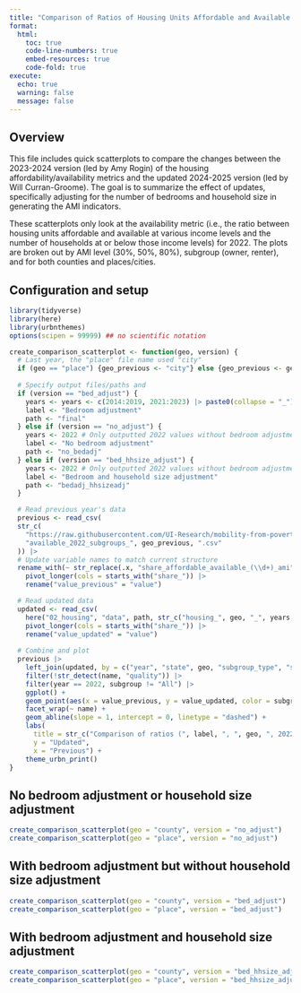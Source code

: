 ```yaml
---
title: "Comparison of Ratios of Housing Units Affordable and Available Outputs Across Updates"
format: 
  html:
    toc: true
    code-line-numbers: true
    embed-resources: true
    code-fold: true
execute:
  echo: true
  warning: false
  message: false
---
```


## Overview

This file includes quick scatterplots to compare the changes between the 2023-2024 version (led by Amy Rogin) of the housing affordability/availability metrics and the updated 2024-2025 version (led by Will Curran-Groome). The goal is to summarize the effect of updates, specifically adjusting for the number of bedrooms and household size in generating the AMI indicators.

These scatterplots only look at the availability metric (i.e., the ratio between housing units affordable and available at various income levels and the number of households at or below those income levels) for 2022. The plots are broken out by AMI level (30%, 50%, 80%), subgroup (owner, renter), and for both counties and places/cities. 

## Configuration and setup

```r
library(tidyverse)
library(here)
library(urbnthemes)
options(scipen = 99999) ## no scientific notation
```

```r
create_comparison_scatterplot <- function(geo, version) {
  # Last year, the "place" file name used "city" 
  if (geo == "place") {geo_previous <- "city"} else {geo_previous <- geo}
  
  # Specify output files/paths and 
  if (version == "bed_adjust") {
    years <- years <- c(2014:2019, 2021:2023) |> paste0(collapse = "_")
    label <- "Bedroom adjustment"
    path <- "final"
  } else if (version == "no_adjust") {
    years <- 2022 # Only outputted 2022 values without bedroom adjustment for now 
    label <- "No bedroom adjustment"
    path <- "no_bedadj"
  } else if (version == "bed_hhsize_adjust") {
    years <- 2022 # Only outputted 2022 values without bedroom adjustment for now 
    label <- "Bedroom and household size adjustment"
    path <- "bedadj_hhsizeadj"
  }

  # Read previous year's data 
  previous <- read_csv(
  str_c(
    "https://raw.githubusercontent.com/UI-Research/mobility-from-poverty/refs/heads/main/02_housing/data/", 
    "available_2022_subgroups_", geo_previous, ".csv"
  )) |> 
  # Update variable names to match current structure 
  rename_with(~ str_replace(.x, "share_affordable_available_(\\d+)_ami", "share_available_\\1ami")) |> 
    pivot_longer(cols = starts_with("share_")) |> 
    rename("value_previous" = "value")

  # Read updated data 
  updated <- read_csv(
    here("02_housing", "data", path, str_c("housing_", geo, "_", years, "_subgroups.csv"))) |> 
    pivot_longer(cols = starts_with("share_")) |> 
    rename("value_updated" = "value")
  
  # Combine and plot 
  previous |> 
    left_join(updated, by = c("year", "state", geo, "subgroup_type", "subgroup", "name")) |> 
    filter(!str_detect(name, "quality")) |> 
    filter(year == 2022, subgroup != "All") |> 
    ggplot() +
    geom_point(aes(x = value_previous, y = value_updated, color = subgroup), alpha = 0.5, size = 0.5) + 
    facet_wrap(~ name) + 
    geom_abline(slope = 1, intercept = 0, linetype = "dashed") + 
    labs(
      title = str_c("Comparison of ratios (", label, ", ", geo, ", 2022)"), 
      y = "Updated", 
      x = "Previous") +
    theme_urbn_print() 
}
```

## No bedroom adjustment or household size adjustment 

```r
create_comparison_scatterplot(geo = "county", version = "no_adjust") 
create_comparison_scatterplot(geo = "place", version = "no_adjust")
```


## With bedroom adjustment but without household size adjustment 

```r
create_comparison_scatterplot(geo = "county", version = "bed_adjust")
create_comparison_scatterplot(geo = "place", version = "bed_adjust") 
```

## With bedroom adjustment and household size adjustment 

```r
create_comparison_scatterplot(geo = "county", version = "bed_hhsize_adjust")
create_comparison_scatterplot(geo = "place", version = "bed_hhsize_adjust") 
```

